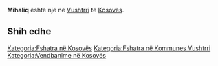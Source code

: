 {{Fshat në 
 | Emri                = Mihaliq
 | EmriAlt                = 
 | NAME_SHORT_FORM=      
 | NAME_GENERIC=      
 | NAME_SORT_NAME_RO=      MIHALIQ
 | FULL_NAME_RO = Mihaliq
 | FULL_NAME_ND_RO=Mihaliq
 | SORT_NAME_RG=MIHALIQ
 | FULL_NAME_RG=Mihaliq
 | FULL_NAME_ND_RG=Mihaliq
 | SRP_NAME_SHORT_FORM=      
 | SRP_NAME_GENERIC=      
 | SRP_NAME_SORT_NAME_RO=      
 | SRP_FULL_NAME_RO = 
 | SRP_FULL_NAME_ND_RO=
 | SRP_SORT_NAME_RG=
 | SRP_FULL_NAME_RG=
 | SRP_FULL_NAME_ND_RG=
 | Emri (Rasa dhanore) = 
 | Figura              = 
 | Shteti              = Kosovo
 | Komuna              = Vushtrri
 | Kodi postar         = 
 | Sipërfaqja          = 

 | Popullsia           = 

 | Regj. i popullsisë  = 
 | Dend. e popullsisë  = 
 | Faqja zyrtare       = 
 <!--- Koordinatat ----> 
 | Gjerësia            = 42.758375
 | Gjatësia            = 20.999149
 | Lartësia            = 
}}
'''Mihaliq''' është një [[]] në [[Vushtrri]] të [[Kosovës]].

<!-- == Gjeografia == -->
<!-- == Historia == -->
<!-- == Demografia == -->
== Shih edhe ==
{{Komuna Vushtrri}}
{{Kosovo-Administrata-Cung}}

[[Kategoria:Fshatra në Kosovës]]
[[Kategoria:Fshatra në Kommunes Vushtrri]]
[[Kategoria:Vendbanime në Kosovës]]